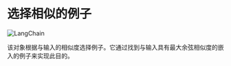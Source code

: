 # 选择相似的例子

![LangChain](https://pica.zhimg.com/50/v2-56e8bbb52aa271012541c1fe1ceb11a2_r.gif 'LangChain中文网')


该对象根据与输入的相似度选择例子。它通过找到与输入具有最大余弦相似度的嵌入的例子来实现此目的。


<Example/>
